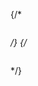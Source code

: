 <!-- Quickstart - Bring Your Own Vectors - Schema - /developers/weaviate/quickstart/custom-vectors#schema -->


<Tabs groupId="languages">
  <TabItem value="py" label="Python Client v4">


<FilteredTextBlock
  text={ByovAllPyCode}
  startMarker="# ===== Create schema ====="
  endMarker="# ===== Import data ====="
  language="py"
/>

  </TabItem>

  <TabItem value="py3" label="Python Client v3">


<FilteredTextBlock
  text={ByovAllPy3Code}
  startMarker="# ===== Create schema ====="
  endMarker="# ===== Import data ====="
  language="py"
/>

  </TabItem>

  <TabItem value="js" label="JS/TS Client v3">


<FilteredTextBlock
  text={ByovAllTsCode}
  startMarker="// Class definition"
  endMarker="// Import data"
  language="ts"
/>

  </TabItem>

  <TabItem value="js2" label="JS/TS Client v2">


<FilteredTextBlock
  text={ByovAllTsCodeLegacy}
  startMarker="// Class definition"
  endMarker="// Import data"
  language="ts"
/>

  </TabItem>
{/* <TabItem value="go" label="Go">

```go

```
</TabItem> */}
{/* <TabItem value="java" label="Java">

```java

```

</TabItem> */}
  <TabItem value="curl" label="Curl">


<FilteredTextBlock
  text={ByovAllShCode}
  startMarker="#!/bin/bash"
  endMarker="# Send to the batch endpoint"
  language="bash"
/>

  </TabItem>
</Tabs>
